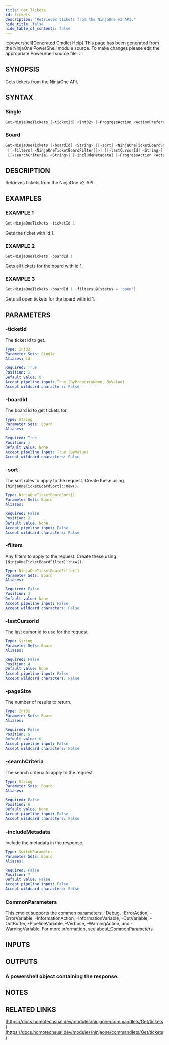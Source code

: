 ```yaml
---
title: Get Tickets
id: tickets
description: "Retrieves tickets from the NinjaOne v2 API."
hide_title: false
hide_table_of_contents: false
---
```


:::powershell[Generated Cmdlet Help]
This page has been generated from the NinjaOne PowerShell module source. To make changes please edit the appropriate PowerShell source file.
:::

## SYNOPSIS

Gets tickets from the NinjaOne API.

## SYNTAX

### Single

```powershell
Get-NinjaOneTickets [-ticketId] <Int32> [-ProgressAction <ActionPreference>] [<CommonParameters>]
```

### Board

```powershell
Get-NinjaOneTickets [-boardId] <String> [[-sort] <NinjaOneTicketBoardSort[]>]
 [[-filters] <NinjaOneTicketBoardFilter[]>] [[-lastCursorId] <String>] [[-pageSize] <Int32>]
 [[-searchCriteria] <String>] [-includeMetadata] [-ProgressAction <ActionPreference>] [<CommonParameters>]
```

## DESCRIPTION

Retrieves tickets from the NinjaOne v2 API.

## EXAMPLES

### EXAMPLE 1

```powershell
Get-NinjaOneTickets -ticketId 1
```

Gets the ticket with id 1.

### EXAMPLE 2

```powershell
Get-NinjaOneTickets -boardId 1
```

Gets all tickets for the board with id 1.

### EXAMPLE 3

```powershell
Get-NinjaOneTickets -boardId 1 -filters @{status = 'open'}
```

Gets all open tickets for the board with id 1.

## PARAMETERS

### -ticketId

The ticket id to get.

```yaml
Type: Int32
Parameter Sets: Single
Aliases: id

Required: True
Position: 1
Default value: 0
Accept pipeline input: True (ByPropertyName, ByValue)
Accept wildcard characters: False
```

### -boardId

The board id to get tickets for.

```yaml
Type: String
Parameter Sets: Board
Aliases:

Required: True
Position: 1
Default value: None
Accept pipeline input: True (ByValue)
Accept wildcard characters: False
```

### -sort

The sort rules to apply to the request.
Create these using `[NinjaOneTicketBoardSort]::new()`.

```yaml
Type: NinjaOneTicketBoardSort[]
Parameter Sets: Board
Aliases:

Required: False
Position: 2
Default value: None
Accept pipeline input: False
Accept wildcard characters: False
```

### -filters

Any filters to apply to the request.
Create these using `[NinjaOneTicketBoardFilter]::new()`.

```yaml
Type: NinjaOneTicketBoardFilter[]
Parameter Sets: Board
Aliases:

Required: False
Position: 3
Default value: None
Accept pipeline input: False
Accept wildcard characters: False
```

### -lastCursorId

The last cursor id to use for the request.

```yaml
Type: String
Parameter Sets: Board
Aliases:

Required: False
Position: 4
Default value: None
Accept pipeline input: False
Accept wildcard characters: False
```

### -pageSize

The number of results to return.

```yaml
Type: Int32
Parameter Sets: Board
Aliases:

Required: False
Position: 5
Default value: 0
Accept pipeline input: False
Accept wildcard characters: False
```

### -searchCriteria

The search criteria to apply to the request.

```yaml
Type: String
Parameter Sets: Board
Aliases:

Required: False
Position: 6
Default value: None
Accept pipeline input: False
Accept wildcard characters: False
```

### -includeMetadata

Include the metadata in the response.

```yaml
Type: SwitchParameter
Parameter Sets: Board
Aliases:

Required: False
Position: 7
Default value: False
Accept pipeline input: False
Accept wildcard characters: False
```

### CommonParameters

This cmdlet supports the common parameters: -Debug, -ErrorAction, -ErrorVariable, -InformationAction, -InformationVariable, -OutVariable, -OutBuffer, -PipelineVariable, -Verbose, -WarningAction, and -WarningVariable. For more information, see [about_CommonParameters](http://go.microsoft.com/fwlink/?LinkID=113216).

## INPUTS


## OUTPUTS

### A powershell object containing the response.

## NOTES

## RELATED LINKS

[https://docs.homotechsual.dev/modules/ninjaone/commandlets/Get/tickets](https://docs.homotechsual.dev/modules/ninjaone/commandlets/Get/tickets)
